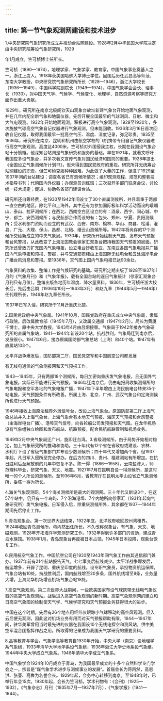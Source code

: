 ```yaml
---
---
---
```

title: 第一节气象观测网建设和技术进步
---



1.中央研究院气象研究所成立并推动台站网建设。1928年2月中华民国大学院决定由中央研究院筹设气象研究所，1929

年1月成立，竺可桢博士任所长。

竺可桢（1890—1974），地理学家、气象学家、教育家，中国气象事业奠基人之一。浙江上虞人。1918年获美国哈佛大学博士学位。回国后历任武昌高等师范、东南大学教授，中央研究院气象研究所所长（1928—1946），浙江大学校长（1936—1949），中国科学院副院长（1949—1974），中国气象学会会长、理事长（1930），对中国天气学、气候学、气候变化、地理学、自然资源考察等研究方面作出重大贡献。

1929年，研究所在南京北极阁钦天山观象台故址新建气象台开始地面气象观测，并在几年内配全新气象和地震仪器。先后开展全国最早的气球测风、日射、微尘和大气电观测。1932年开始地面观测。积极进行高空气象观测，1929至1930年，多次施放气球高空气象自记仪器进行气象观测，但未能回收。1936年3月16日首次回收自记仪器，取得我国最早一批高空气压、温度、湿度记录，弥足珍贵。1935至1936年，研究所在南京、昆明和杭州由航空学校的飞机携带专用自记气象仪器进行高空气象观测，高度达4000米。竺可桢对外国侵我主权，长期在我国设气象台站十分愤慨。他深知台站网是气象研究和服务的基础，早在1921年，就著文呼吁我国应多设气象台，并多次著文宣传气象对国民经济和国防的重要。1928年提出《全国设立气象测候所计划书》，但未得到国民党政府的重视。研究所并无统筹台站网建设的职责，但竺可桢克服种种困难，为此做了大量的工作，促进了1929至1937年间的台站建设：调查各省已有测候所情况；编印观测规程、规范和整套技术指导书刊；代购国内外仪器；办观测员训练班；三次召开多部门联席会议，讨论统一技术规定；促进、协助各省部门建设台站。

研究所还自筹经费，在1930至1942年间设立了30个直属测候所，并且着重于两部一直空白的地区。除北平和上海外，其中还有为参加国际极年科学活动而设的峨嵋山、泰山、拉萨测候所；在西北、西南空白区设立的有：酒泉、西宁、同心城、中宁、都兰、安西测候所；与民航部合作而设的有：包头、郑州、宁夏、贵阳测候所；受水利部门资助而设立的有武汉、西安、南郑、榆林、华山、商县、松潘、灌县、广元、大理、保山、昌都、北碚、缙云山测候所等。1942年将尚存的17个测候所交给新成立的中央气象局。1930年，研究所开始绘制天气图、发布天气预报和台风警报，从此改变了上海法国教会徐家汇观象台把持我国天气预报的局面。研究所还曾致力扩充国内气象电报，设立电台抄收东亚、东南亚各国气象电报并广播国内气象电报和预报、警报，并与交通部商榷由上海国际无线电台和五处海岸电台广播台风消息和警报。至1936年，天气图上国内气象电报已达90余处。

气象资料的收集、整编工作是气候研究的基础。研究所定期出版了1928至1937年1月的《气象月刊》和《气象年报》，载有全国台站的逐日气象统计（徐家汇观象台月刊只有月值）。整编出版各地历年温度、降水量资料。1936年，竺可桢任浙大校长后，先后由吕炯（1936年10月—1943年3月）和赵九章（1944年5月—1946年）任代理所长，1946年赵九章任所长。

1937年日军入侵，研究所于11月迁重庆北碚。

2.国民党政府中央气象局。1941年10月，国民党政府在重庆成立中央气象局，隶属行政院，后改属教育部（1945年7月），又改属交通部（1947年2月）。局长为黄厦千博士，原中央大学教授。1943年4月由吕炯接替。气象局于1942年接办气象研究所的直属气象站，1941—1944年新设20个站。抗战胜利，气象局迁到南京后，发展很小。1947年6月，接办原属国防部气象总站（上海）和40个站。1947年有直属站103个。

太平洋战争爆发后，国防部第二厅、国民党空军和中国航空公司都发展

有无线电通信的气象测报网和天气预报工作。

1943—1945年，只有两部18个测候所，每日加密向重庆发气象电报，且无国外气象电报，实际已不能进行天气预报。1946年迁南京后，仍由电报局收集测候所的气象电报和空军各地的气象电报广播，1947年下半年增由上海民航电台转来35个站电报，天气预报条件有所改善。所属上海、北京、广州、武汉气象台和定海测候所也进行天气预报。

1946年接收上海原法租界外滩信号台，改设上海气象台。原国防部第二厅上海气象总站并入上海气象台。上海气象台有本地天气预报、海区天气预报和台风警报（由海岸电台广播）、港埠天气信号，向各轮船公司发预报和天气图。在龙华机场设有气象组独立绘图和发布航站、航路预报，配合民航航路管制和机场业务。

1949年2月中央气象局迁广州，旋即迁台湾。3.省级测候所。由于局势开始相对稳定，加上气象研究所的推动和协助，三十年代有12个省在省政府或建设、农林、水利厅下设了省级气象部门并布设少数测候所；四十年代又增加两个省。但1937年起，凡日军入侵所至完全停办。在后方的四川、贵州、福建测站有所增加。在抗日胜利后至解放前的几年中恢复不多。陈一得（1886—1958），云南盐津人，师范理科毕业，研究气象、天文、地震。1927年7月在昆明自设一得测候所，是这时唯一的个人所设的测候所。至1936年6月，省教育厅在昆明太华山设省立气象测候所，委陈一得为所长。

4.海关气象观测网。54个海关测候所是最大的观测网。三十年代又新设3个，在这57个站中，仍只有一个岛屿、7个沿海港埠、7个内地所向徐家汇（1931年起向气象研究所）发气象电报。日军侵入后，除重庆测候所外，其余都在1937—1944年期间先后停止工作。

5.青岛观象台。第一次世界大战结束，1922年底，北洋政府收回胶州湾租界。1924年收回青岛测候所，蒋丙然出任所长，不久改称观象台，有气象、天文、地磁观测。1928年开拓海洋学观测研究工作。1932年得到许多部门的资助，建成青岛水族馆。1938年1月，青岛观象台再度被日本占领。1945年日本投降，观象台恢复工作。

6.民用航空气象工作。中国航空公司在1930至1943年间气象工作由其通信部门兼办。1937年前有21个航站报告天气。七七事变后航线减少。太平洋战争爆发后，航运增多，开辟了昆明、重庆至印度的航线，设专职气象员，承担物资航运保障，气象台站有10处。抗战胜利后，国内航线增至20多条，国外航线增至8条，业务量大增。上海龙华机场增设机场气象台站18处。

7.高空气象观测。第二次世界大战期间，一些欧美国家布设气球携带无线电气象仪器的高空气象观测站。战后进入高空气象观测的新时期。高空气象观测网的建立和日高空气象图的绘制使天气学、气候学研究和天气预报业务获得很大的进步。

中国在这个时期，先后有26个地点用经纬仪跟踪小气球移动的高空风观测。但入云后便无观测，因此这对机场业务有用而对天气预报帮助有限。1944—1947年间，驻华美军曾用当时最先进的仪器在我国设10个无线电探空和测风站，供中美空军混合团指挥作战之用。所取得的记录成为我国天气学研究的重要资料。

8.高等教育与学会。气象学高等教育自1930年开始，中央大学（南京）设地理学系气象组，1933年清华大学地学系设气象组，1938年浙江大学史地系设气象组。1944年中央大学成立气象系。1946年清华大学成立气象系。

中国气象学会1924年10月成立于青岛，为我国最早成立的十多个自然科学专门学会之一，宗旨是“谋气象学术进步与测候事业的发展”。首届会长为蒋丙然，高恩洪、张謇、高鲁为名誉会长。1929年起，会务中心转移到南京。至1948年时，已举行年会15次。1930年起，会长为竺可桢。学术刊物有：《会刊》（1925—1932），《气象杂志》月刊（1935年7月—1937年7月），《气象学报》（1941—1944）。